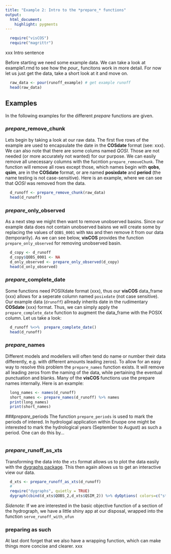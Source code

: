 ```yaml
---
title: "Example 2: Intro to the *prepare_* functions"
output:
  html_document:
    highlight: pygments
---
```

```r
  require("visCOS")
  require("magrittr")
```

xxx Intro sentence

Before starting we need some example data. We can take a look at example1.rmd to see how the *pour_* funcitons work in more detail. For now let us just get the data, take a short look at it and move on.
```r
  raw_data <- pour(runoff_example) # get example runoff
  head(raw_data)
```      

## Examples
In the following examples for the different *prepare* functions are given.

### *prepare_*remove_chunk

Lets begin by taking a look at our raw data. The first five rows of the example are used to encapsulate the date in the **COSdate** format (see: xxx). We can also note that there are some colums named *QOSI*. Those are not needed (or more accurately not wanted) for our purpose. We can easily remove all unecessary columns with the fucntion `prepare_removeChunk`. The function will remove all rows except those, which names begin with **qobs**, **qsim**, are in the **COSdate** format, or are named **posixdate** and **period** (the name testing is not case-sensitive). Here is an example, where we can see that *QOSI* was removed from the data.

```r
  d_runoff <- prepare_remove_chunk(raw_data)
  head(d_runoff)
```

### *prepare_*only_observed
As a next step we might then want to remove unobserved basins. Since our example data does not contain unobserved baisns we will create some by replacing the values of `QOBS_0001` with `NA`s and then remove it from our data (temporarily). As we can see below, **visCOS** provides the function `prepare_only_observed` for removing unobserved basin.
```r
  d_copy <- d_runoff
  d_copy$QOBS_0001 <- NA
  d_only_observed <- prepare_only_observed(d_copy)
  head(d_only_observed)
```

### *prepare_*complete_date
Some functions need POSIXdate format (xxx), thus our **visCOS** data_frame (xxx) allows for a seperate column named `posixdate` (not case sensitive). Our example data (`drunoff`) allready inherits date in the rudimentary **COSdate** (xxx) format. Thus, we can simply apply the `prepare_complete_date` function to augment the data_frame with the POSIX column. Let us take a look:
```r
  d_runoff %<>%  prepare_complete_date()
  head(d_runoff)
```

### *prepare_*names
Different models and modellers will often tend do name or number their data differently, e.g. with different amounts leading zeros). To allow for an easy way to resolve this problem the `prepare_names` function exists. It will remove all leading zeros from the naming of the data, while pertaining the eventual punctuation and blanks. Many of the **visCOS** functions use the prepare names internally. Here is an example:
```r
  long_names <- names(d_runoff)
  short_names <- prepare_names(d_runoff) %>% names
  print(long_names)
  print(short_names)
```

###*prepare_*periods
The function `prepare_periods` is used to mark the periods of intered. In hydrologal application within Eruope one might be interested to mark the hydrological years (September to August) as such a period. One can do this by... 
```r

```



### *prepare_*runoff_as_xts
Transforming the data into the `xts` format allows us to plot the data easily with the [dygraphs package](https://rstudio.github.io/dygraphs/). This then again allows us to get an interactive view our data.
```r
  d_xts <- prepare_runoff_as_xts(d_runoff)
  #
  require("dygraphs", quietly = TRUE)
  dygraph(cbind(d_xts$QOBS_2,d_xts$QSIM_2)) %>% dyOptions( colors=c("steelblue","palevioletred") )
```

*Sidenote:* If we are interested in the basic objective function of a section of the hydrograph, we have a little shiny app at our disposal, wrapped into the function `serve_runoff_with_ofun`

### preparing as such
At last dont forget that we also have a wrapping function, which can make things more concise and clearer. 
xxx 
